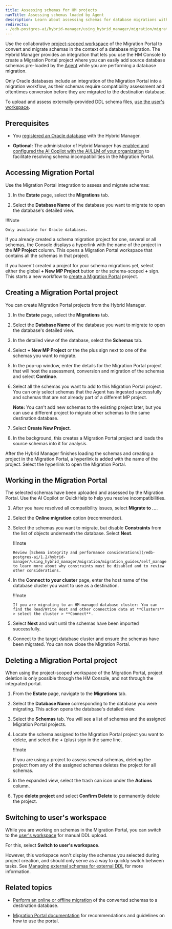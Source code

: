 ```yaml
---
title: Assessing schemas for HM projects
navTitle: Assessing schemas loaded by Agent
description: Learn about assessing schemas for database migrations with Hybrid Manager.
redirects:
- /edb-postgres-ai/hybrid-manager/using_hybrid_manager/migration/migration_portal/hm_schema_migration
---
```


Use the collaborative [project-scoped workspace](access_mp.mdx#project-scoped-workspace-vs-users-workspace) of the Migration Portal to convert and migrate schemas in the context of a database migration. The Hybrid Manager provides an integration that lets you use the HM Console to create a Migration Portal project where you can easily add source database schemas pre-loaded by the [Agent](/edb-postgres-ai/1.2/hybrid-manager/using_hybrid_manager/migration/migration_guides/oracle_to_hm_managed/) while you are performing a database migration.

Only Oracle databases include an integration of the Migration Portal into a migration workflow, as their schemas require compatibility assessment and oftentimes conversion before they are migrated to the destination database.

To upload and assess externally-provided DDL schema files, [use the user's workspace](external_schema_migration.mdx).

## Prerequisites

-   You [registered an Oracle database](/edb-postgres-ai/1.2/hybrid-manager/using_hybrid_manager/migration/migration_guides/oracle_to_hm_managed/) with the Hybrid Manager.

-   **Optional:** The administrator of Hybrid Manager has [enabled and configured the AI Copilot with the AI/LLM of your organization](../../../enabling_migration_copilot.mdx) to facilitate resolving schema incompatibilities in the Migration Portal.

## Accessing Migration Portal

Use the Migration Portal integration to assess and migrate schemas:

1.  In the **Estate** page, select the **Migrations** tab.

2.  Select the **Database Name** of the database you want to migrate to open the database's detailed view.

!!!Note

    Only available for Oracle databases. 

If you already created a schema migration project for one, several or all schemas, the Console displays a hyperlink with the name of the project in the **MP Project** column. This opens a Migration Portal workspace that contains all the schemas in that project.

If you haven't created a project for your schema migrations yet, select either the global **+ New MP Project** button or the schema-scoped **+** sign. This starts a new workflow to [create a Migration Portal](hm_schema_migration.mdx#creating-a-migration-portal-project) project. 

## Creating a Migration Portal project

You can create Migration Portal projects from the Hybrid Manager. 

1.  In the **Estate** page, select the **Migrations** tab.

2.  Select the **Database Name** of the database you want to migrate to open the database's detailed view.

3.  In the detailed view of the database, select the **Schemas** tab. 

4.  Select **+ New MP Project** or the the plus sign next to one of the schemas you want to migrate.

5.  In the pop-up window, enter the details for the Migration Portal project that will host the assessment, conversion and migration of the schemas and select **Continue**.

6.  Select all the schemas you want to add to this Migration Portal project. You can only select schemas that the Agent has ingested successfully and schemas that are not already part of a different MP project.

    **Note:** You can't add new schemas to the existing project later, but you can use a different project to migrate other schemas to the same destination database.

7.  Select **Create New Project**.

8.  In the background, this creates a Migration Portal project and loads the source schemas into it for analysis.

After the Hybrid Manager finishes loading the schemas and creating a project in the Migration Portal, a hyperlink is added with the name of the project. Select the hyperlink to open the Migration Portal.

## Working in the Migration Portal

The selected schemas have been uploaded and assessed by the Migration Portal. Use the AI Copilot or QuickHelp to help you resolve incompatibilities. 

1.  After you have resolved all compatibility issues, select **Migrate to …**.

2.  Select the **Online migration** option (recommended).

3.  Select the schemas you want to migrate, but disable **Constraints** from the list of objects underneath the database. Select **Next**.

    !!!note

        Review [Schema integrity and performance considerations](/edb-postgres-ai/1.2/hybrid-manager/using_hybrid_manager/migration/migration_guides/self_managed_pg_to_self_managed_pg/handling_schema/) to learn more about why constraints must be disabled and to review other considerations.

4.  In the **Connect to your cluster** page, enter the host name of the database cluster you want to use as a destination.

    !!!note

        If you are migrating to an HM-managed database cluster: You can find the Read/Write Host and other connection data at **Clusters** > select the cluster > **Connect**.

5.  Select **Next** and wait until the schemas have been imported successfully.

6.  Connect to the target database cluster and ensure the schemas have been migrated. You can now close the Migration Portal.

## Deleting a Migration Portal project

When using the project-scoped workspace of the Migration Portal, project deletion is only possible through the HM Console, and not through the integrated portal.

1.  From the **Estate** page, navigate to the **Migrations** tab.

2.  Select the **Database Name** corresponding to the database you were migrating. This action opens the database's detailed view.

3.  Select the **Schemas** tab. You will see a list of schemas and the assigned Migration Portal projects.

4.  Locate the schema assigned to the Migration Portal project you want to delete,  and select the **+** (plus) sign in the same line.

    !!!note

       If you are using a project to assess several schemas, deleting the project from any of the assigned schemas deletes the project for all schemas.

5.  In the expanded view, select the trash can icon under the **Actions** column.

6.  Type **delete project** and select **Confirm Delete** to permanently delete the project. 

## Switching to user's workspace

While you are working on schemas in the Migration Portal, you can switch to the [user's workspace](access_mp.mdx#project-scoped-workspace-vs-users-workspace) for manual DDL upload. 

For this, select **Switch to user's workspace**.

However, this workspace won't display the schemas you selected during project creation, and should only serve as a way to quickly switch between tasks. See [Managing external schemas for external DDL](external_schema_migration.mdx) for more information.

## Related topics

-   [Perform an online or offline migration](https://www.enterprisedb.com/docs/migration_portal/latest/04_mp_migrating_database/03_mp_schema_migration/) of the converted schemas to a destination database.

-   [Migration Portal documentation](https://www.enterprisedb.com/docs/migration_portal/latest/03_mp_using_portal/) for recommendations and guidelines on how to use the portal.

